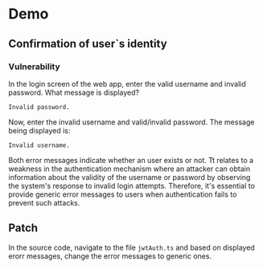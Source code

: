 # Demo

## Confirmation of user`s identity

### Vulnerability
In the login screen of the web app, enter the valid username and invalid password. What message is displayed?

```
Invalid password.
```

Now, enter the invalid username and valid/invalid password. The message being displayed is:
```
Invalid username.
```

Both error messages indicate whether an user exists or not. Tt relates to a weakness in the authentication mechanism where an attacker can obtain information about the validity of the username or password by observing the system's response to invalid login attempts.
Therefore, it's essential to provide generic error messages to users when authentication fails to prevent such attacks.

## Patch
In the source code, navigate to the file `jwtAuth.ts` and based on displayed erorr messages, change the error messages to generic ones.
